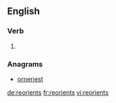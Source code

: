 ==English==

===Verb===
{{head|en|verb form}}

# {{en-third-person singular of|reorient}}

===Anagrams===
* [[orneriest#English|orneriest]]

[[de:reorients]]
[[fr:reorients]]
[[vi:reorients]]